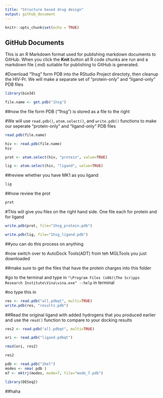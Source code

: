 ```yaml
---
title: "Structure based drug design"
output: github_document
---
```


```r
knitr::opts_chunk$set(echo = TRUE)
```

## GitHub Documents

This is an R Markdown format used for publishing markdown documents to GitHub. When you click the **Knit** button all R code chunks are run and a markdown file (.md) suitable for publishing to GitHub is generated.

#Download "1hsg" form PDB into the RStudio Project directoty, then cleanup the HIV-Pr. We will make a separate set of "protein-only" and "ligand-only" PDB files

```r
library(bio3d)
```

```r
file.name <- get.pdb("1hsg")
```

##now the file form PDB ("1hsg") is stored as a file to the right

#We will use `read.pdb()`, `atom.select()`, and `write.pdb()` functions to make our seperate "protein-only" and "ligand-only" PDB files

```r
read.pdb(file.name)
```

```r
hiv <- read.pdb(file.name)
hiv
```

```r
prot <- atom.select(hiv, "protein", value=TRUE)
```
```r
lig <- atom.select(hiv, "ligand", value=TRUE)
```

##review whether you have MK1 as you ligand

```r
lig
```

##now review the prot

```r
prot
```


#This will give you files on the right hand side. One file each for protein and for ligand

```r
write.pdb(prot, file="1hsg_protein.pdb")
```


```r
write.pdb(lig, file="1hsg_ligand.pdb")
```

##you can do this process on anything 

#now switch over to AutoDock Tools(ADT) from teh MGLTools you just downloaded


##make sure to get the files that have the protein charges into this folder

#go to the terminal and type in ` "\Program Files (x86)\The Scripps Research Institute\Vina\vina.exe" --help` in terminal 

#no type this in 
```r
res <- read.pdb("all.pdbqt", multi=TRUE)
write.pdb(res, "results.pdb")

```

##Read the original ligand with added hydrogens that you produced earlier and use the `rmsd()` function to compare to your docking results

```r
res2 <- read.pdb("all.pdbqt", multi=TRUE)
```
```r
ori <- read.pdb("ligand.pdbqt")
```

```r
rmsd(ori, res2)
```

```r
res2
```

```r
pdb <- read.pdb("1hel")
modes <- nma( pdb )
m7 <- mktrj(modes, mode=7, file="mode_7.pdb")
```

```r
library(DESeq2)
```

##haha
